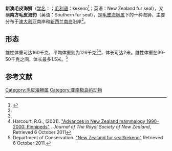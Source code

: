 {{Speciesbox
| name = 新澳毛皮海狮
| status = LC
| status_system = iucn3.1
| status_ref = <ref name=iucn>{{IUCN2008|assessors=Goldsworthy, S. & Gales, N. (IUCN SSC Pinniped Specialist Group) |year=2008|id=41664|title=Arctocephalus forsteri|downloaded=14 January 2009}}</ref>
| image = Squinting seal.jpeg
| genus = Arctocephalus
| species = fosteri
| authority = [[勒内-普里梅韦勒·莱松|Lesson]], 1828
| range_map = Arctocephalus forsteri distribution.png
| range_map_caption = 新澳毛皮海狮分布区域
}}
'''新澳毛皮海狮'''（[[学名|学名]]：''{{lang|la|Arctocephalus fosteri}}''；[[毛利语|毛利语]]：kekeno<ref>{{cite web|url=http://www.arkive.org/new-zealand-fur-seal/arctocephalus-forsteri/video-01.html|title=New Zealand fur seal video - Arctocephalus forsteri - 01|author=|date=|website=Arkive|access-date=2018-12-07|archive-url=https://web.archive.org/web/20170819070330/http://www.arkive.org/new-zealand-fur-seal/arctocephalus-forsteri/video-01.html|archive-date=2017-08-19|dead-url=yes}}</ref>；英语：New Zealand fur seal），又稱'''南方毛皮海豹'''（英语：Southern fur seal），是[[毛皮海狮属|毛皮海狮属]]下的一种海狮，主要分布于[[澳大利亚|澳大利亚]]南岸和[[新西兰|新西兰]][[南岛|南岛]]沿岸<ref name=iucn/>。
==形态==
雄性体重可达160千克，平均体重则为126千克<ref name=iucn/><ref name=adv>Harcourt, R.G., (2001). [http://www.tandfonline.com/doi/pdf/10.1080/03014223.2001.9517644 "Advances in New Zealand mammalogy 1990–2000: Pinnipeds"] {{Wayback|url=http://www.tandfonline.com/doi/pdf/10.1080/03014223.2001.9517644 |date=20200728111414 }}. ''Journal of The Royal Society of New Zealand'', Retrieved 6 October 2011</ref>，体长可达2米。雌性体重在30-50千克之间，体长最多1.5米。<ref name=DOC>Department of Conservation. [http://www.doc.govt.nz/conservation/native-animals/marine-mammals/seals/nz-fur-seal/ "New Zealand fur seal/kekeno"] {{Wayback|url=http://www.doc.govt.nz/conservation/native-animals/marine-mammals/seals/nz-fur-seal/ |date=20150128030515 }} Retrieved 6 October 2011.</ref>

==参考文献==
{{reflist}}
{{Taxonbar|from=Q832379}}

[[Category:毛皮海狮属|Category:毛皮海狮属]]
[[Category:亚南极岛屿动物|Category:亚南极岛屿动物]]


{{mammal-stub}}
